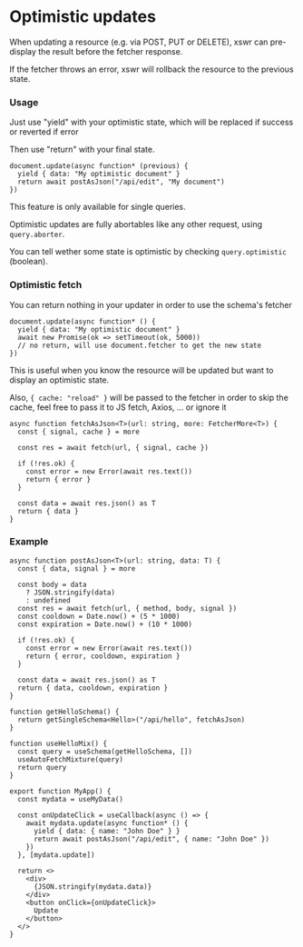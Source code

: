 # Optimistic updates

When updating a resource (e.g. via POST, PUT or DELETE), xswr can pre-display the result before the fetcher response.

If the fetcher throws an error, xswr will rollback the resource to the previous state.

### Usage

Just use "yield" with your optimistic state, which will be replaced if success or reverted if error

Then use "return" with your final state.

```tsx
document.update(async function* (previous) {
  yield { data: "My optimistic document" }
  return await postAsJson("/api/edit", "My document")
})
```

This feature is only available for single queries.

Optimistic updates are fully abortables like any other request, using `query.aborter`.

You can tell wether some state is optimistic by checking `query.optimistic` (boolean).

### Optimistic fetch

You can return nothing in your updater in order to use the schema's fetcher

```tsx
document.update(async function* () {
  yield { data: "My optimistic document" }
  await new Promise(ok => setTimeout(ok, 5000))
  // no return, will use document.fetcher to get the new state
})
```

This is useful when you know the resource will be updated but want to display an optimistic state.

Also, `{ cache: "reload" }` will be passed to the fetcher in order to skip the cache, feel free to pass it to JS fetch, Axios, ... or ignore it

```tsx
async function fetchAsJson<T>(url: string, more: FetcherMore<T>) {
  const { signal, cache } = more

  const res = await fetch(url, { signal, cache })

  if (!res.ok) {
    const error = new Error(await res.text())
    return { error }
  }

  const data = await res.json() as T
  return { data }
}
```

### Example 

```tsx
async function postAsJson<T>(url: string, data: T) {
  const { data, signal } = more

  const body = data 
    ? JSON.stringify(data) 
    : undefined
  const res = await fetch(url, { method, body, signal })
  const cooldown = Date.now() + (5 * 1000)
  const expiration = Date.now() + (10 * 1000)

  if (!res.ok) {
    const error = new Error(await res.text())
    return { error, cooldown, expiration }
  }

  const data = await res.json() as T
  return { data, cooldown, expiration }
}

function getHelloSchema() {
  return getSingleSchema<Hello>("/api/hello", fetchAsJson)
}

function useHelloMix() {
  const query = useSchema(getHelloSchema, [])
  useAutoFetchMixture(query)
  return query
}

export function MyApp() {
  const mydata = useMyData()

  const onUpdateClick = useCallback(async () => {
    await mydata.update(async function* () {
      yield { data: { name: "John Doe" } }
      return await postAsJson("/api/edit", { name: "John Doe" })
    })
  }, [mydata.update])

  return <>
    <div>
      {JSON.stringify(mydata.data)}
    </div>
    <button onClick={onUpdateClick}>
      Update
    </button>
  </>
}
```